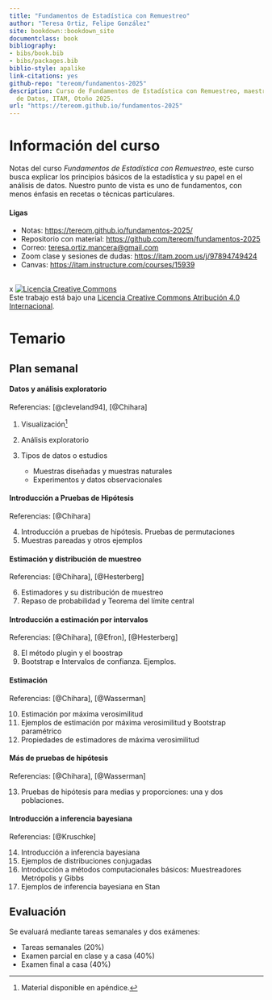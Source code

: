 ```yaml
---
title: "Fundamentos de Estadística con Remuestreo"
author: "Teresa Ortiz, Felipe González"
site: bookdown::bookdown_site
documentclass: book
bibliography:
- bibs/book.bib
- bibs/packages.bib
biblio-style: apalike
link-citations: yes
github-repo: "tereom/fundamentos-2025"
description: Curso de Fundamentos de Estadística con Remuestreo, maestría en Ciencia
  de Datos, ITAM, Otoño 2025.
url: "https://tereom.github.io/fundamentos-2025"
---
```


# Información del curso {.unnumbered}

Notas del curso *Fundamentos de Estadística con Remuestreo*, este curso busca explicar los principios básicos de la estadística y su papel en el análisis de datos. Nuestro punto de vista es uno de fundamentos, con menos énfasis en recetas o técnicas particulares.

#### Ligas {.unnumbered}

- Notas: <https://tereom.github.io/fundamentos-2025/>\
- Repositorio con material: <https://github.com/tereom/fundamentos-2025>\
- Correo: [teresa.ortiz.mancera\@gmail.com](mailto:teresa.ortiz.mancera@gmail.com)\
- Zoom clase y sesiones de dudas: <https://itam.zoom.us/j/97894749424>\
- Canvas: <https://itam.instructure.com/courses/15939>\

</br>
x
<a rel="license" href="http://creativecommons.org/licenses/by/4.0/"><img src="https://i.creativecommons.org/l/by/4.0/88x31.png" alt="Licencia Creative Commons" style="border-width:0"/></a><br />Este trabajo está bajo una <a rel="license" href="http://creativecommons.org/licenses/by/4.0/">Licencia Creative Commons Atribución 4.0 Internacional</a>.

# Temario {-}

## Plan semanal {-}

#### Datos y análisis exploratorio {.unnumbered}

Referencias: [@cleveland94], [@Chihara]

1.  Visualización[^index-1]

2. Análisis exploratorio

3.  Tipos de datos o estudios
    -   Muestras diseñadas y muestras naturales
    -   Experimentos y datos observacionales

[^index-1]: Material disponible en apéndice.

#### Introducción a Pruebas de Hipótesis {.unnumbered}

Referencias: [@Chihara]

4.  Introducción a pruebas de hipótesis. Pruebas de permutaciones
5.  Muestras pareadas y otros ejemplos

#### Estimación y distribución de muestreo {.unnumbered}

Referencias: [@Chihara], [@Hesterberg]

6.  Estimadores y su distribución de muestreo
7.  Repaso de probabilidad y Teorema del límite central

#### Introducción a estimación por intervalos {.unnumbered}

Referencias: [@Chihara], [@Efron], [@Hesterberg]

8.  El método plugin y el boostrap
9.  Bootstrap e Intervalos de confianza. Ejemplos.

#### Estimación {.unnumbered}

Referencias: [@Chihara], [@Wasserman]

10.  Estimación por máxima verosimilitud
11. Ejemplos de estimación por máxima verosimilitud y Bootstrap paramétrico
12. Propiedades de estimadores de máxima verosimilitud

#### Más de pruebas de hipótesis {.unnumbered}

Referencias: [@Chihara], [@Wasserman]

13. Pruebas de hipótesis para medias y proporciones: una y dos poblaciones. 


#### Introducción a inferencia bayesiana {.unnumbered}

Referencias: [@Kruschke]

14. Introducción a inferencia bayesiana
15. Ejemplos de distribuciones conjugadas
16. Introducción a métodos computacionales básicos: Muestreadores Metrópolis y Gibbs
17. Ejemplos de inferencia bayesiana en Stan


## Evaluación {-}

Se evaluará mediante tareas semanales y dos exámenes:

* Tareas semanales (20%)  
* Examen parcial en clase y a casa (40%)  
* Examen final a casa (40%)

